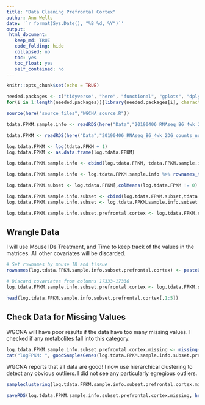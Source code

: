 ```yaml
---
title: "Data Cleaning Prefrontal Cortex"
author: Ann Wells
date: '`r format(Sys.Date(), "%B %d, %Y")`'
output:
 html_document:
   keep_md: TRUE
   code_folding: hide
   collapsed: no
   toc: yes
   toc_float: yes
   self_contained: no
---
```


```r
knitr::opts_chunk$set(echo = TRUE)

needed.packages <- c("tidyverse", "here", "functional", "gplots", "dplyr", "GeneOverlap", "R.utils", "reshape2","magrittr","data.table", "RColorBrewer","preprocessCore", "ARTool","emmeans", "phia", "gProfileR", "WGCNA")
for(i in 1:length(needed.packages)){library(needed.packages[i], character.only = TRUE)}

source(here("source_files","WGCNA_source.R"))
```

```r
tdata.FPKM.sample.info <- readRDS(here("Data","20190406_RNAseq_B6_4wk_2DG_counts_phenotypes.RData"))

tdata.FPKM <- readRDS(here("Data","20190406_RNAseq_B6_4wk_2DG_counts_numeric.RData"))

log.tdata.FPKM <- log(tdata.FPKM + 1)
log.tdata.FPKM <- as.data.frame(log.tdata.FPKM)

log.tdata.FPKM.sample.info <- cbind(log.tdata.FPKM, tdata.FPKM.sample.info[,27238:27240])

log.tdata.FPKM.sample.info <- log.tdata.FPKM.sample.info %>% rownames_to_column() %>% filter(rowname != "A113") %>% column_to_rownames()

log.tdata.FPKM.subset <- log.tdata.FPKM[,colMeans(log.tdata.FPKM != 0) > 0.5] 

log.tdata.FPKM.sample.info.subset <- cbind(log.tdata.FPKM.subset,tdata.FPKM.sample.info[,27238:27240])
log.tdata.FPKM.sample.info.subset <- log.tdata.FPKM.sample.info.subset %>% rownames_to_column() %>% filter(rowname != "A113") %>% column_to_rownames()

log.tdata.FPKM.sample.info.subset.prefrontal.cortex <- log.tdata.FPKM.sample.info.subset %>% rownames_to_column() %>% filter(Tissue == "Pre-frontal Cortex") %>% column_to_rownames()
```

Wrangle Data
------------
I will use Mouse IDs Treatment, and Time to keep track of the values in the matrices. All other covariates will be discarded.

```r
# Set rownames by mouse ID and tissue
rownames(log.tdata.FPKM.sample.info.subset.prefrontal.cortex) <- paste0(rownames(log.tdata.FPKM.sample.info.subset.prefrontal.cortex),":", log.tdata.FPKM.sample.info.subset.prefrontal.cortex$Time, ":", log.tdata.FPKM.sample.info.subset.prefrontal.cortex$Treatment)

# Discard covariates from columns 17333-17336
log.tdata.FPKM.sample.info.subset.prefrontal.cortex <- log.tdata.FPKM.sample.info.subset.prefrontal.cortex[,-(17333:17336)]

head(log.tdata.FPKM.sample.info.subset.prefrontal.cortex[,1:5])
```

Check Data for Missing Values
-----------------------------

WGCNA will have poor results if the data have too many missing values. I checked if any metabolites fall into this category.

```r
log.tdata.FPKM.sample.info.subset.prefrontal.cortex.missing <- missing(log.tdata.FPKM.sample.info.subset.prefrontal.cortex)
cat("logFPKM: ", goodSamplesGenes(log.tdata.FPKM.sample.info.subset.prefrontal.cortex.missing, verbose=0)$allOK, "\n")

```

WGCNA reports that all data are good! I now use hierarchical clustering to detect any obvious outliers. I did not see any particularly egregious outliers.

```r
sampleclustering(log.tdata.FPKM.sample.info.subset.prefrontal.cortex.missing)
```

```r
saveRDS(log.tdata.FPKM.sample.info.subset.prefrontal.cortex.missing, here("Data","Prefrontal Cortex","log.tdata.FPKM.sample.info.subset.prefrontal.cortex.missing.WGCNA.RData"))
```

